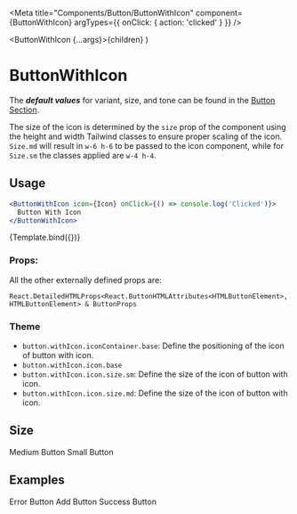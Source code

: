 
<Meta
  title="Components/Button/ButtonWithIcon"
  component={ButtonWithIcon}
  argTypes={{ onClick: { action: 'clicked' } }}
/>

  <ButtonWithIcon {...args}>{children}</ButtonWithIcon>
)

# ButtonWithIcon

The **_default values_** for variant, size, and tone can be found in the [Button Section](/docs/components-button-button--default-story).

The size of the icon is determined by the `size` prop of the component using the height and width Tailwind classes to ensure proper scaling of the icon. `Size.md` will result in `w-6 h-6` to be passed to the icon component, while for `Size.sm` the classes applied are `w-4 h-4`.

## Usage

```jsx
<ButtonWithIcon icon={Icon} onClick={() => console.log('Clicked')}>
  Button With Icon
</ButtonWithIcon>
```

<Canvas>
  <Story
    name="Default"
    args={{ children: 'Default Button With Icon', Icon: IconError }}
  >
    {Template.bind({})}
  </Story>
</Canvas>

### Props:

<ArgsTable story="Default" />

All the other externally defined props are:

```
React.DetailedHTMLProps<React.ButtonHTMLAttributes<HTMLButtonElement>, HTMLButtonElement> & ButtonProps
```

### Theme

- `button.withIcon.iconContainer.base`: Define the positioning of the icon of button with icon.
- `button.withIcon.icon.base`
- `button.withIcon.icon.size.sm`: Define the size of the icon of button with icon.
- `button.withIcon.icon.size.md`: Define the size of the icon of button with icon.

## Size

<Canvas>
  <Story name="Icon medium size">
    <ButtonWithIcon Icon={IconError}>Medium Button</ButtonWithIcon>
  </Story>
  <Story name="Icon small size">
    <ButtonWithIcon size={Size.sm} Icon={IconError}>
      Small Button
    </ButtonWithIcon>
  </Story>
</Canvas>

## Examples

<Canvas>
  <Story name="Error Icon" args={{ children: 'Error Button', Icon: IconError }}>
    <ButtonWithIcon Icon={IconError} tone={Tone.critical}>
      Error Button
    </ButtonWithIcon>
  </Story>
  <Story name="Secondary Ghost">
    <ButtonWithIcon
      Icon={IconAdd}
      tone={Tone.secondary}
      variant={Variant.ghost}
    >
      Add Button
    </ButtonWithIcon>
  </Story>
  <Story name="Custom Tone">
    <ButtonWithIcon Icon={IconCheck} tone="green">
      Success Button
    </ButtonWithIcon>
  </Story>
</Canvas>
